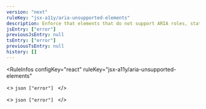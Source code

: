 ```yaml
---
version: "next"
ruleKey: "jsx-a11y/aria-unsupported-elements"
description: Enforce that elements that do not support ARIA roles, states, and properties do not have those attributes
jsEntry: ["error"]
previousJsEntry: null
tsEntry: ["error"]
previousTsEntry: null
history: []
---
```


<RuleInfos 
  configKey="react" 
  ruleKey="jsx-a11y/aria-unsupported-elements" 
>
  <>
    ```json
    ["error"]
    ```
  </>

  <>
    ```json
    ["error"]
    ```
  </>
</RuleInfos>

